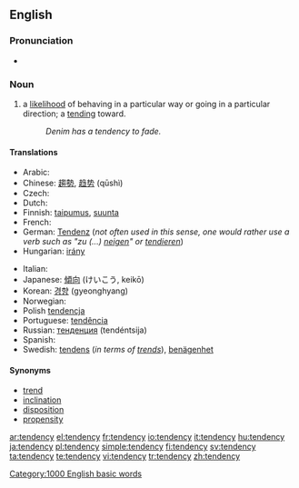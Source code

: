 ==English==

===Pronunciation===
*{{audio|en-us-tendency.ogg|Audio (US)}}

===Noun===
{{en-noun|tendenc|ies}}

# a [[likelihood]] of behaving in a particular way or going in a particular direction; a [[tending]] toward.
#:''Denim has a tendency to fade.''

====Translations====
{{trans-top|likelihood of behaving in a particular way}}
* Arabic: {{ARchar|[[ميل]]}} {{unicode|(méil)}}
* Chinese: [[趨勢]], [[趋势]] (qūshì)
* Czech: {{t-|cs|sklon|m}}
* Dutch: {{t-|nl|neiging|f}}
* Finnish: [[taipumus]], [[suunta]]
* French: {{t+|fr|tendance|f}}
* German: [[Tendenz]] {{f}} (''not often used in this sense, one would rather use a verb such as "zu (...) [[neigen]]" or [[tendieren]]'')
* Hungarian: [[irány]]
{{trans-mid}}
* Italian: {{t+|it|tendenza|f}}
* Japanese: [[傾向]] (けいこう, keikō)
* Korean: [[경향]] (gyeonghyang)
* Norwegian: {{t-|no|tendens|m}}
* Polish [[tendencja]] {{f}}
* Portuguese: [[tendência]] {{f}}
* Russian: [[тенденция]] (tendéntsija) {{f}}
* Spanish: {{t+|es|tendencia|f}}
* Swedish: [[tendens]] (''in terms of [[trends]]''), [[benägenhet]]
{{trans-bottom}}

====Synonyms====
*[[trend]]
*[[inclination]]
*[[disposition]]
*[[propensity]]

[[Category:1000 English basic words]]

[[ar:tendency]]
[[el:tendency]]
[[fr:tendency]]
[[io:tendency]]
[[it:tendency]]
[[hu:tendency]]
[[ja:tendency]]
[[pl:tendency]]
[[simple:tendency]]
[[fi:tendency]]
[[sv:tendency]]
[[ta:tendency]]
[[te:tendency]]
[[vi:tendency]]
[[tr:tendency]]
[[zh:tendency]]